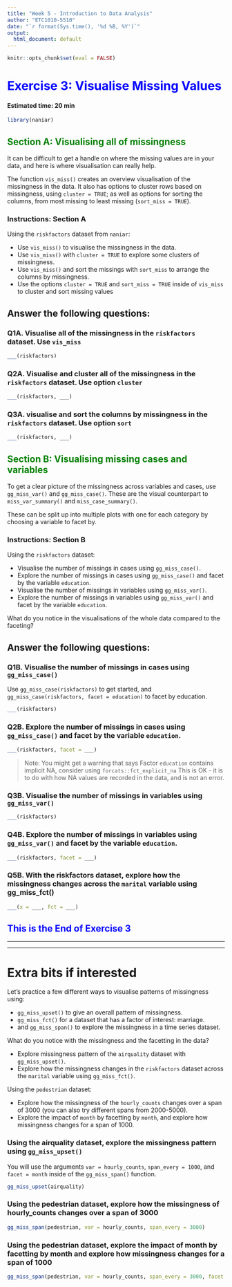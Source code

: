 ```yaml
---
title: "Week 5 - Introduction to Data Analysis"
author: "ETC1010-5510"
date: "`r format(Sys.time(), '%d %B, %Y')`"
output:
  html_document: default
---
```


```r
knitr::opts_chunk$set(eval = FALSE)
```

# <span style="color:blue"> Exercise 3: Visualise Missing Values</span>

#### **Estimated time: 20 min**

```r
library(naniar)
```

## <span style="color:green"> Section A: Visualising all of missingness </span>

It can be difficult to get a handle on where the missing values are in your data, and here is where visualisation can really help.

The function `vis_miss()` creates an overview visualisation of the missingness in the data. It also has options to cluster rows based on missingness, using `cluster = TRUE`; as well as options for sorting the columns, from most missing to least missing (`sort_miss = TRUE`).

### Instructions: Section A

Using the `riskfactors` dataset from `naniar`:

- Use `vis_miss()` to visualise the missingness in the data.
- Use `vis_miss()` with `cluster = TRUE` to explore some clusters of missingness.
- Use `vis_miss()` and sort the missings with `sort_miss` to arrange the columns by missingness.
- Use the options `cluster = TRUE` and `sort_miss = TRUE` inside of `vis_miss` to cluster and sort missing values

## Answer the following questions:

### Q1A. Visualise all of the missingness in the `riskfactors`  dataset. Use `vis_miss`

```r
___(riskfactors)
```

### Q2A. Visualise and cluster all of the missingness in the `riskfactors` dataset. Use option `cluster`

```r
___(riskfactors, ___)
```

### Q3A. visualise and sort the columns by missingness in the `riskfactors` dataset. Use option `sort`

```r
___(riskfactors, ___)
```

## <span style="color:green"> Section B: Visualising missing cases and variables </span>

To get a clear picture of the missingness across variables and cases, use `gg_miss_var()` and `gg_miss_case()`. These are the visual counterpart to `miss_var_summary()` and `miss_case_summary()`.

These can be split up into multiple plots with one for each category by choosing a variable to facet by.

### Instructions: Section B
Using the `riskfactors` dataset:

- Visualise the number of missings in cases using `gg_miss_case()`.
- Explore the number of missings in cases using `gg_miss_case()` and facet by the variable `education`.
- Visualise the number of missings in variables using `gg_miss_var()`.
- Explore the number of missings in variables using `gg_miss_var()` and facet by the variable `education`.

What do you notice in the visualisations of the whole data compared to the faceting?

## Answer the following questions:

### Q1B. Visualise the number of missings in cases using `gg_miss_case()`
Use `gg_miss_case(riskfactors)` to get started, and `gg_miss_case(riskfactors, facet = education)` to facet by education.

```r
___(riskfactors)
```

### Q2B. Explore the number of missings in cases using `gg_miss_case()` and facet by the variable `education`.
```r
___(riskfactors, facet = ___)
```

> Note: You might get a warning that says Factor `education` contains implicit NA, consider using `forcats::fct_explicit_na`
> This is OK - it is to do with how NA values are recorded in the data, and is not an error.

### Q3B. Visualise the number of missings in variables using `gg_miss_var()`
```r
___(riskfactors)
```

### Q4B. Explore the number of missings in variables using `gg_miss_var()` and facet by the variable `education`.
```r
___(riskfactors, facet = ___)
```

### Q5B. With the riskfactors dataset, explore how the missingness changes across the `marital` variable using gg_miss_fct()

```r
___(x = ___, fct = ___)
```

## <span style="color:blue"> This is the End of Exercise 3</span>
_______________________________________________________________________________
_______________________________________________________________________________

# Extra bits if interested

Let's practice a few different ways to visualise patterns of missingness using:

* `gg_miss_upset()` to give an overall pattern of missingness.
* `gg_miss_fct()` for a dataset that has a factor of interest: marriage.
* and `gg_miss_span()` to explore the missingness in a time series dataset.

What do you notice with the missingness and the facetting in the data?

- Explore missingness pattern of the `airquality` dataset with `gg_miss_upset()`.
- Explore how the missingness changes in the `riskfactors` dataset across the `marital` variable using `gg_miss_fct()`.

Using the `pedestrian` dataset:

- Explore how the missingness of the `hourly_counts` changes over a span of 3000 (you can also try different spans from 2000-5000).
- Explore the impact of `month` by facetting by `month`, and explore how missingness changes for a span of 1000.

### Using the airquality dataset, explore the missingness pattern using `gg_miss_upset()`

You will use the arguments `var = hourly_counts`, `span_every = 1000`, and `facet = month` inside of the `gg_miss_span()` function.

```r
gg_miss_upset(airquality)
```

### Using the pedestrian dataset, explore how the missingness of hourly_counts changes over a span of 3000 
```r
gg_miss_span(pedestrian, var = hourly_counts, span_every = 3000)
```

### Using the pedestrian dataset, explore the impact of month by facetting by month and explore how missingness changes for a span of 1000
```r
gg_miss_span(pedestrian, var = hourly_counts, span_every = 3000, facet = month)
```

